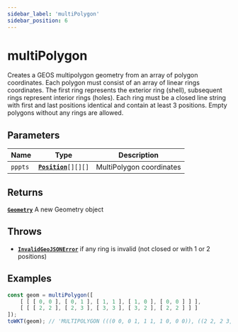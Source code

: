 ```yaml
---
sidebar_label: 'multiPolygon'
sidebar_position: 6
---
```


# multiPolygon

Creates a GEOS multipolygon geometry from an array of polygon coordinates.
Each polygon must consist of an array of linear rings coordinates.
The first ring represents the exterior ring (shell), subsequent rings
represent interior rings (holes). Each ring must be a closed line string
with first and last positions identical and contain at least 3 positions.
Empty polygons without any rings are allowed.

## Parameters

| Name | Type | Description |
| --- | :-: | --- |
| `pppts` | [**`Position`**](https://datatracker.ietf.org/doc/html/rfc7946#section-3.1.1)`[][][]` | MultiPolygon coordinates |

## Returns

[**`Geometry`**](../types/Geometry/index.mdx) A new Geometry object

## Throws

- [**`InvalidGeoJSONError`**](../types/errors.mdx#InvalidGeoJSONError) if any ring is invalid (not closed or with 1 or 2 positions)

## Examples

```ts
const geom = multiPolygon([
    [ [ [ 0, 0 ], [ 0, 1 ], [ 1, 1 ], [ 1, 0 ], [ 0, 0 ] ] ],
    [ [ [ 2, 2 ], [ 2, 3 ], [ 3, 3 ], [ 3, 2 ], [ 2, 2 ] ] ]
]);
toWKT(geom); // 'MULTIPOLYGON (((0 0, 0 1, 1 1, 1 0, 0 0)), ((2 2, 2 3, 3 3, 3 2, 2 2)))'
```
